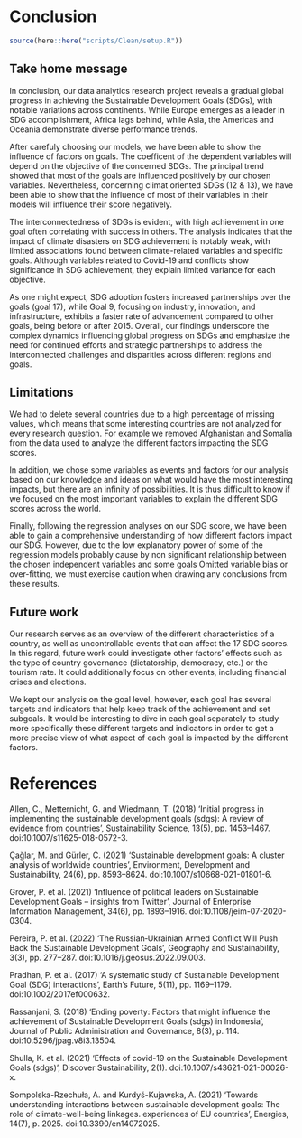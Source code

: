 # Conclusion
```r
source(here::here("scripts/Clean/setup.R"))
```

## Take home message

In conclusion, our data analytics research project reveals a gradual global progress in achieving the Sustainable Development Goals (SDGs), with notable variations across continents. While Europe emerges as a leader in SDG accomplishment, Africa lags behind, while Asia, the Americas and Oceania demonstrate diverse performance trends. 

After carefuly choosing our models, we have been able to show the influence of factors on goals. The coefficent of the dependent variables will depend on the objective of the concerned SDGs. The principal trend showed that most of the goals are influenced positively by our chosen variables. Nevertheless, concerning climat oriented SDGs (12 & 13), we have been able to show that the influence of most of their variables in their models will influence their score negatively.

The interconnectedness of SDGs is evident, with high achievement in one goal often correlating with success in others. The analysis indicates that the impact of climate disasters on SDG achievement is notably weak, with limited associations found between climate-related variables and specific goals. Although variables related to Covid-19 and conflicts show significance in SDG achievement, they explain limited variance for each objective.

As one might expect, SDG adoption fosters increased partnerships over the goals (goal 17), while Goal 9, focusing on industry, innovation, and infrastructure, exhibits a faster rate of advancement compared to other goals, being before or after 2015. Overall, our findings underscore the complex dynamics influencing global progress on SDGs and emphasize the need for continued efforts and strategic partnerships to address the interconnected challenges and disparities across different regions and goals.

## Limitations

We had to delete several countries due to a high percentage of missing values, which means that some interesting countries are not analyzed for every research question. For example we removed Afghanistan and Somalia from the data used to analyze the different factors impacting the SDG scores. 

In addition, we chose some variables as events and factors for our analysis based on our knowledge and ideas on what would have the most interesting impacts, but there are an infinity of possibilities. It is thus difficult to know if we focused on the most important variables to explain the different SDG scores across the world. 

Finally, following the regression analyses on our SDG score, we have been able to gain a comprehensive understanding of how different factors impact our SDG. However, due to the low explanatory power of some of the regression models probably cause by non significant relationship between the chosen independent variables and some goals Omitted variable bias or over-fitting, we must exercise caution when drawing any conclusions from these results.

## Future work

Our research serves as an overview of the different characteristics of a country, as well as uncontrollable events that can affect the 17 SDG scores. In this regard, future work could investigate other factors' effects such as the type of country governance (dictatorship, democracy, etc.) or the tourism rate. It could additionally focus on other events, including financial crises and elections. 

We kept our analysis on the goal level, however, each goal has several targets and indicators that help keep track of the achievement and set subgoals. It would be interesting to dive in each goal separately to study more specifically these different targets and indicators in order to get a more precise view of what aspect of each goal is impacted by the different factors. 

# References

Allen, C., Metternicht, G. and Wiedmann, T. (2018) ‘Initial progress in implementing the sustainable development goals (sdgs): A review of evidence from countries’, Sustainability Science, 13(5), pp. 1453–1467. doi:10.1007/s11625-018-0572-3. 

Çağlar, M. and Gürler, C. (2021) ‘Sustainable development goals: A cluster analysis of worldwide countries’, Environment, Development and Sustainability, 24(6), pp. 8593–8624. doi:10.1007/s10668-021-01801-6.

Grover, P. et al. (2021) ‘Influence of political leaders on Sustainable Development Goals – insights from Twitter’, Journal of Enterprise Information Management, 34(6), pp. 1893–1916. doi:10.1108/jeim-07-2020-0304.

Pereira, P. et al. (2022) ‘The Russian‐Ukrainian Armed Conflict Will Push Back the Sustainable Development Goals’, Geography and Sustainability, 3(3), pp. 277–287. doi:10.1016/j.geosus.2022.09.003.

Pradhan, P. et al. (2017) ‘A systematic study of Sustainable Development Goal (SDG) interactions’, Earth’s Future, 5(11), pp. 1169–1179. doi:10.1002/2017ef000632.

Rassanjani, S. (2018) ‘Ending poverty: Factors that might influence the achievement of Sustainable Development Goals (sdgs) in Indonesia’, Journal of Public Administration and Governance, 8(3), p. 114. doi:10.5296/jpag.v8i3.13504.

Shulla, K. et al. (2021) ‘Effects of covid-19 on the Sustainable Development Goals (sdgs)’, Discover Sustainability, 2(1). doi:10.1007/s43621-021-00026-x.

Sompolska-Rzechuła, A. and Kurdyś-Kujawska, A. (2021) ‘Towards understanding interactions between sustainable development goals: The role of climate-well-being linkages. experiences of EU countries’, Energies, 14(7), p. 2025. doi:10.3390/en14072025.
